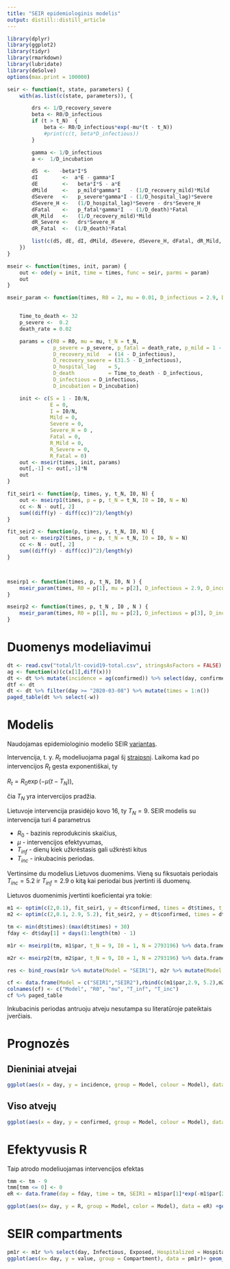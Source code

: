```yaml
---
title: "SEIR epidemiologinis modelis"
output: distill::distill_article
---
```


```r
library(dplyr)
library(ggplot2)
library(tidyr)
library(rmarkdown)
library(lubridate)
library(deSolve)
options(max.print = 100000)
```


```r


seir <- function(t, state, parameters) {
    with(as.list(c(state, parameters)), {

        drs <- 1/D_recovery_severe
        beta <- R0/D_infectious
        if (t > t_N)  {
            beta <- R0/D_infectious*exp(-mu*(t - t_N))
            #print(c(t, beta*D_infectious))
        }

        gamma <- 1/D_infectious
        a <-  1/D_incubation

        dS  <-   -beta*I*S
        dI        <-  a*E - gamma*I
        dE        <-   beta*I*S - a*E
        dMild     <-   p_mild*gamma*I   - (1/D_recovery_mild)*Mild
        dSevere   <-   p_severe*gamma*I - (1/D_hospital_lag)*Severe
        dSevere_H <-   (1/D_hospital_lag)*Severe - drs*Severe_H
        dFatal    <-   p_fatal*gamma*I  - (1/D_death)*Fatal
        dR_Mild   <-   (1/D_recovery_mild)*Mild
        dR_Severe <-   drs*Severe_H
        dR_Fatal  <-  (1/D_death)*Fatal

        list(c(dS, dE, dI, dMild, dSevere, dSevere_H, dFatal, dR_Mild, dR_Severe, dR_Fatal))
    })
}

mseir <- function(times, init, param) {
    out <- ode(y = init, time = times, func = seir, parms = param)
    out
}

mseir_param <- function(times, R0 = 2, mu = 0.01, D_infectious = 2.9, D_incubation = 5.2, t_N = round(times[1] + range(times)/2), I0 = 1, N = 2793196) {


    Time_to_death <- 32
    p_severe <-  0.2
    death_rate = 0.02

    params = c(R0 = R0, mu = mu, t_N = t_N,
               p_severe = p_severe, p_fatal = death_rate, p_mild = 1 - p_severe - death_rate,
               D_recovery_mild   = (14 - D_infectious),
               D_recovery_severe = (31.5 - D_infectious),
               D_hospital_lag    = 5,
               D_death           = Time_to_death - D_infectious,
               D_infectious = D_infectious,
               D_incubation = D_incubation)

    init <- c(S = 1 - I0/N,
              E = 0,
              I = I0/N,
              Mild = 0,
              Severe = 0,
              Severe_H = 0 ,
              Fatal = 0,
              R_Mild = 0,
              R_Severe = 0,
              R_Fatal = 0)
    out <- mseir(times, init, params)
    out[,-1] <- out[,-1]*N
    out
}

fit_seir1 <- function(p, times, y, t_N, I0, N) {
    out <- mseirp1(times, p = p, t_N = t_N, I0 = I0, N = N)
    cc <- N - out[, 2]
    sum((diff(y) - diff(cc))^2)/length(y)
}

fit_seir2 <- function(p, times, y, t_N, I0, N) {
    out <- mseirp2(times, p = p, t_N = t_N, I0 = I0, N = N)
    cc <- N - out[, 2]
    sum((diff(y) - diff(cc))^2)/length(y)
}



mseirp1 <- function(times, p, t_N, I0, N ) {
    mseir_param(times, R0 = p[1], mu = p[2], D_infectious = 2.9, D_incubation = 5.2, t_N = t_N , I0 = I0, N = N)
}

mseirp2 <- function(times, p, t_N , I0 , N ) {
    mseir_param(times, R0 = p[1], mu = p[2], D_infectious = p[3], D_incubation = p[4], t_N = t_N, I0 = I0, N = N)
}


```

# Duomenys modeliavimui

```r
dt <- read.csv("total/lt-covid19-total.csv", stringsAsFactors = FALSE)
ag <- function(x)(c(x[1],diff(x)))
dt <- dt %>% mutate(incidence = ag(confirmed)) %>% select(day, confirmed, incidence) %>% mutate(day = ymd(day), w = ifelse(incidence == 0, 0, 1)) 
dtf <- dt
dt <- dt %>% filter(day >= "2020-03-08") %>% mutate(times = 1:n())
paged_table(dt %>% select(-w))
```

# Modelis


Naudojamas epidemiologinio modelio SEIR [variantas](http://gabgoh.github.io/COVID/index.html?fbclid=IwAR3v2wuljs8Pzg0BIFa0Ip-kKSMNvT4yJdQDF16XzKaoVHZsR2PVOgbrjvM). 

Intervencija, t. y. $R_t$ modeliuojama pagal šį [straipsnį](https://www.medrxiv.org/content/10.1101/2020.03.21.20040154v1.full.pdf?fbclid=IwAR0E0VZbfTb5xzi9ex6uJAsHCuLkXvnnxLS9_9wci38NBu82zzgWFr44TUM). Laikoma kad po intervencijos $R_t$ gesta exponentiškai, ty 

$R_t = R_0 \exp(-\mu(t - T_N)),$

čia $T_N$ yra intervercijos pradžia.

Lietuvoje intervencija prasidėjo kovo 16, ty $T_N = 9$. SEIR modelis su intervencija turi 4 parametrus 

 - $R_0$ - bazinis reprodukcinis skaičius, 
 - $\mu$ - intervencijos efektyvumas, 
 - $T_{inf}$ - dienų kiek užkrėstasis gali užkrėsti kitus
 - $T_{inc}$ - inkubacinis periodas.


Vertinsime du modelius Lietuvos duomenims. Vieną su fiksuotais periodais $T_{inc} = 5.2$ ir $T_{inf} = 2.9$ o kitą kai periodai bus įvertinti iš duomenų.

Lietuvos duomenimis įvertinti koeficientai yra tokie:

```r
m1 <- optim(c(2,0.1), fit_seir1, y = dt$confirmed, times = dt$times, t_N = 9,  I0 = 1, N = 2793196)
m2 <- optim(c(2,0.1, 2.9, 5.2), fit_seir2, y = dt$confirmed, times = dt$times, t_N = 9, I0 = 1, N = 2793196)

tm <- min(dt$times):(max(dt$times) + 30)
fday <- dt$day[1] + days(1:length(tm) - 1)

m1r <- mseirp1(tm, m1$par, t_N = 9, I0 = 1, N = 2793196) %>% data.frame %>% mutate(day = fday, incidence = c(0, round(-diff(S)))) %>% mutate(Dead = round(R_Fatal), Infectious = round(I), Exposed = round(E), confirmed =  round(2793196 -S), Hospital = round(Severe_H+Fatal), Recovered = round(R_Mild+R_Severe)) %>% select(day, time, confirmed, incidence, Infectious, Exposed, Hospital, Dead, Recovered)

m2r <- mseirp2(tm, m2$par, t_N = 9, I0 = 1, N = 2793196) %>% data.frame %>% mutate(day = fday, incidence = c(0, -diff(S))) %>%  mutate(Dead = round(R_Fatal), Infectious = round(I), Exposed = round(E), confirmed =  round(2793196 -S), Hospital = round(Severe_H+Fatal), Recovered = round(R_Mild+R_Severe)) %>% select(day, time, confirmed, incidence, Infectious, Exposed, Hospital, Dead, Recovered)

res <- bind_rows(m1r %>% mutate(Model = "SEIR1"), m2r %>% mutate(Model = "SEIR2"))

cf <- data.frame(Model = c("SEIR1","SEIR2"),rbind(c(m1$par,2.9, 5.2),m2$par))
colnames(cf) <- c("Model", "R0", "mu", "T_inf", "T_inc")
cf %>% paged_table
```

Inkubacinis periodas antruoju atveju nesutampa su literatūroje pateiktais įverčiais.

# Prognozės

## Dieniniai atvejai

```r
ggplot(aes(x = day, y = incidence, group = Model, colour = Model), data = res %>% filter(day <= max(dt$day) + days(10))) + geom_line() + geom_point(aes(x = day,  y = incidence, group = NULL), colour = "black", data = dt) 
```


## Viso atvejų

```r
ggplot(aes(x = day, y = confirmed, group = Model, colour = Model), data = res %>% filter(day <= max(dt$day) + days(10))) + geom_line() + geom_point(aes(x = day,  y = confirmed, group = NULL), colour = "black", data = dt) 
```


# Efektyvusis R

Taip atrodo modeliuojamas intervencijos efektas

```r
tmm <- tm - 9 
tmm[tmm <= 0] <- 0
eR <- data.frame(day = fday, time = tm, SEIR1 = m1$par[1]*exp(-m1$par[2] * tmm), SEIR2 =   m2$par[1]*exp(-m2$par[2] * tmm)) %>% pivot_longer(SEIR1:SEIR2, "Model", values_to = "R")

ggplot(aes(x= day, y = R, group = Model, color = Model), data = eR) +geom_line()
```

# SEIR compartments

```r
pm1r <- m1r %>% select(day, Infectious, Exposed, Hospitalized = Hospital, Fatalities = Dead) %>% pivot_longer(Infectious:Fatalities,"Compartment") %>% mutate(Compartment = factor(Compartment, levels = c("Exposed", "Infectious","Hospitalized","Fatalities")))
ggplot(aes(x= day, y = value, group = Compartment), data = pm1r)+ geom_col(aes(fill = Compartment)) + scale_fill_manual(values = c("Exposed" = "yellow", "Infectious" = "red", "Hospitalized" = "blue", "Fatalities" = "black"))
```